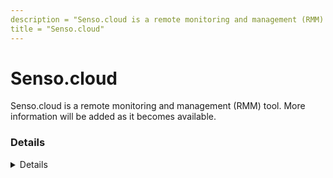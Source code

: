 ```yaml
---
description = "Senso.cloud is a remote monitoring and management (RMM) tool. More information will be added as it becomes available."
title = "Senso.cloud"
---
```




# Senso.cloud

Senso.cloud is a remote monitoring and management (RMM) tool. More information will be added as it becomes available.

### Details
<Details author={""}
         category={""}
         created={""}
         website={""}
         lastModified={"2/9/2024"}
         privileges={""}
         free={ false }
         verification={ false }
/>

#### Installation Paths
<Card code={ ["SensoClient.exe", "SensoService.exe", "aadg.exe"] }/>





### Forensic Artifacts




#### Network Artifacts
<EuiSpacer size="xl"/>
<NetworkArtifactsTable data={ [{"Description": "Known remote domains", "Domains": ["*.senso.cloud", "senso.cloud"], "Ports": []}] }/>




### Detections
- Detects potential network activity of Senso.cloud RMM tool
  - [Sigma Rule](https://github.com/magicsword-io/LOLRMM/blob/main/detections/sigma/senso.cloud_network_sigma.yml)
- Detects potential processes activity of Senso.cloud RMM tool
  - [Sigma Rule](https://github.com/magicsword-io/LOLRMM/blob/main/detections/sigma/senso.cloud_processes_sigma.yml)

### References
- [https://support.senso.cloud/support/solutions/articles/79000116305-firewall-and-content-filter-configuration](https://support.senso.cloud/support/solutions/articles/79000116305-firewall-and-content-filter-configuration)

